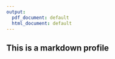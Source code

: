---
output:
  pdf_document: default
  html_document: default
---
## This is a markdown profile



